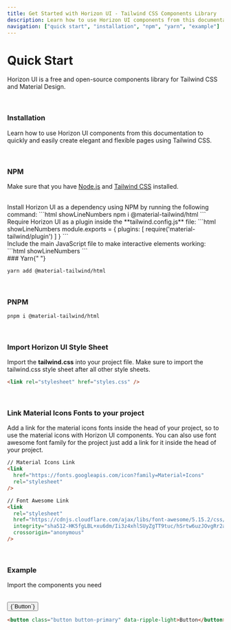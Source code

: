 ```yaml
---
title: Get Started with Horizon UI - Tailwind CSS Components Library
description: Learn how to use Horizon UI components from this documentation to quickly and easily create elegant and flexible pages using Tailwind CSS.
navigation: ["quick start", "installation", "npm", "yarn", "example"]
---
```


# Quick Start

Horizon UI is a free and open-source components library for Tailwind CSS and Material Design.

<br />

### Installation

Learn how to use Horizon UI components from this documentation to quickly and easily create elegant and flexible pages using Tailwind CSS.

<br />

### NPM

Make sure that you have [Node.js](https://nodejs.org/en/) and [Tailwind CSS](https://tailwindcss.com/) installed.

<br />
Install Horizon UI as a dependency using NPM by running the following command: ```html
showLineNumbers npm i @material-tailwind/html ```

<br/>
Require Horizon UI as a plugin inside the **tailwind.config.js** file:
```html showLineNumbers
module.exports = {
  plugins: [
    require('material-tailwind/plugin')
  ]
}
```
<br/>
Include the main JavaScript file to make interactive elements working:
```html showLineNumbers
<script src="../path/to/material-tailwind.js"></script>
```

<br />
### Yarn{" "}

```html showLineNumbers
yarn add @material-tailwind/html
```

<br />

### PNPM

```html showLineNumbers
pnpm i @material-tailwind/html
```

<br />

### Import Horizon UI Style Sheet

Import the **tailwind.css** into your project file. Make sure to import the tailwind.css style sheet after all other style sheets.

```html showLineNumbers
<link rel="stylesheet" href="styles.css" />
```

<br />

### Link Material Icons Fonts to your project

Add a link for the material icons fonts inside the head of your project, so to use the material icons with Horizon UI components. You can also use font awesome font family for the project just add a link for it inside the head of your project.

```html showLineNumbers
// Material Icons Link
<link
  href="https://fonts.googleapis.com/icon?family=Material+Icons"
  rel="stylesheet"
/>

// Font Awesome Link
<link
  rel="stylesheet"
  href="https://cdnjs.cloudflare.com/ajax/libs/font-awesome/5.15.2/css/all.min.css"
  integrity="sha512-HK5fgLBL+xu6dm/Ii3z4xhlSUyZgTT9tuc/hSrtw6uzJOvgRr2a9jyxxT1ely+B+xFAmJKVSTbpM/CuL7qxO8w=="
  crossorigin="anonymous"
/>
```

<br />

### Example

Import the components you need

<br />
<ComponentCard id='example'>
  <button className='button button-primary' data-ripple-light>
    {`Button`}
  </button>
</ComponentCard>

```html showLineNumbers
<button class="button button-primary" data-ripple-light>Button</button>
```
